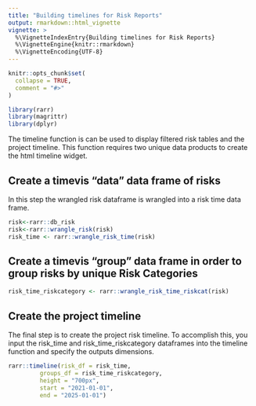 ```yaml
---
title: "Building timelines for Risk Reports"
output: rmarkdown::html_vignette
vignette: >
  %\VignetteIndexEntry{Building timelines for Risk Reports}
  %\VignetteEngine{knitr::rmarkdown}
  %\VignetteEncoding{UTF-8}
---
```


```r
knitr::opts_chunk$set(
  collapse = TRUE,
  comment = "#>"
)
```

```r
library(rarr)
library(magrittr)
library(dplyr)
```

The timeline function is can be used to display filtered risk tables and the project timeline. This function requires two unique data products to create the html timeline widget.

## Create a timevis "data" data frame of risks

In this step the wrangled risk dataframe is wrangled into a risk time data frame.

```r
risk<-rarr::db_risk
risk<-rarr::wrangle_risk(risk)
risk_time <- rarr::wrangle_risk_time(risk)
```

## Create a timevis "group" data frame in order to group risks by unique Risk Categories

```r
risk_time_riskcategory <- rarr::wrangle_risk_time_riskcat(risk)
```

## Create the project timeline

The final step is to create the project risk timeline. To accomplish this, you input the risk_time and risk_time_riskcategory dataframes into the timeline function and specify the outputs dimensions.

```r
rarr::timeline(risk_df = risk_time, 
         groups_df = risk_time_riskcategory,
         height = "700px",
         start = "2021-01-01",
         end = "2025-01-01")
```

